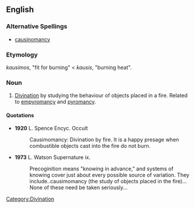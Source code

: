 ==English==

===Alternative Spellings===
*[[causinomancy]]

===Etymology===
{{AGr.}} ''kausimos'', "fit for burning" < ''kausis'', "burning heat".

===Noun===
{{en-noun|-}}

# [[divination|Divination]] by studying the behaviour of objects placed in a fire. Related to [[empyromancy]] and [[pyromancy]].

====Quotations====
*'''1920''' L. Spence Encyc. Occult
*:Causimomancy: Divination by fire. It is a happy presage when combustible objects cast into the fire do not burn.
*'''1973''' L. Watson Supernature ix.
*:Precoginition means "knowing in advance," and systems of knowing cover just about every possible source of variation. They include..causimomancy (the study of objects placed in the fire)... None of these need be taken seriously...

[[Category:Divination]]